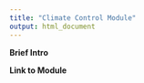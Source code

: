 ```yaml
---
title: "Climate Control Module"
output: html_document
---
```






**Brief Intro**

**Link to Module**

